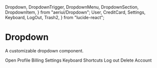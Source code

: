   Dropdown,
  DropdownTrigger,
  DropdownMenu,
  DropdownSection,
  DropdownItem,
} from "aeriui/Dropdown";
  User,
  CreditCard,
  Settings,
  Keyboard,
  LogOut,
  Trash2,
} from "lucide-react";

# Dropdown

A customizable dropdown component.

<ComponentWrapper>
  <Dropdown>
    <DropdownTrigger variant="outline">Open</DropdownTrigger>
    <DropdownMenu title="My Account">
      <DropdownSection seperator>
        <DropdownItem>
          <User />
          Profile
        </DropdownItem>
        <DropdownItem disabled>
          <CreditCard />
          Billing
        </DropdownItem>
        <DropdownItem>
          <Settings />
          Settings
        </DropdownItem>
        <DropdownItem>
          <Keyboard />
          Keyboard Shortcuts
        </DropdownItem>
      </DropdownSection>
      <DropdownSection>
        <DropdownItem>
          <LogOut />
          Log out
        </DropdownItem>
        <DropdownItem variant={"destructive"}>
          <Trash2 />
          Delete Account
        </DropdownItem>
      </DropdownSection>
    </DropdownMenu>
  </Dropdown>
</ComponentWrapper>
